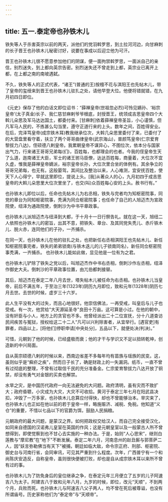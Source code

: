 ```yaml
---
---
---
```

title: 五一.泰定帝也孙铁木儿
---



铁失等人于杀害英宗以前的两天，派他们的党羽斡罗思，到土拉河河边，向甘麻刺的长子晋王也孙铁木儿秘密讨好，说要在事成以后迎立他为可汗。

晋王也孙铁木儿很不愿意参加他们的阴谋，便一面拘禁斡罗思，一面派自己的亲信，别烈迷失，到上都向英宗告密。别烈迷失还不曾走到上都，英宗业已离开上都，在上都之南的南坡遇弑。

不久，铁失等人的正式代表，“诸王”(普通的王)按檀不花与淇阳王也先帖木儿，带了皇帝的玺绶来到晋王也孙铁木儿驻扎之处，请他早登大位。他便将错就错，在九月初四日即位。

《元史》保存了他的白话文即位诏书：“薛禅皇帝(世祖忽必烈)可怜见嫡孙、‘裕宗皇帝’(太子真金)长子、我仁慈甘麻剌爷爷根底，封授晋王，统领成吉思皇帝四个大斡儿朵思及军马达达国土，都委付来。[甘麻刺]依着薛禅皇帝圣旨，小心谨慎，但凡军马人民的，不拣甚么勾当里，遵守正道行来的上头。数年之间，百姓得安业。在后，完泽笃皇帝(成宗铁木耳)教我继承位次，大斡几朵思里委付了来，已委付了的大营盘里看守着，扶立了两个哥哥曲律皇帝(武宗海山)，普颜笃皇帝(仁宗爱育黎拔力八达)，侄硕德八剌皇帝。我累朝皇帝不谋异心，不图位次，依本分与国家出气力，行来诸王哥哥兄弟每(们)，百姓每，也都理会的也者。今我的侄皇帝生天了么道，迤南诸王大臣，军士的诸王驸马臣僚，达达百姓每，商量着，大位次不宜久虚，惟我是薛禅皇帝嫡派，裕宗皇帝长孙，大位次里合坐的体例有。其余争立的哥哥兄弟每，也无有。这般晏驾，其间比及整治以来，人心难测，宜安抚百姓，使天下人心得宁，早就这里即位，提说上头。[我]从著众人的心，九月初四于成吉思皇帝的大斡儿朵思里大位次里坐了，也交(叫)众百姓每心安的上头。赦书行有。”

也孙铁木儿即位以后，任命也先帖木儿为右丞相，铁失与完者均为知枢密院事，同党的章台为同知枢密院事，秃满为同佥枢密院事；也任命了自己的人旭迈杰为宣政院使，纽泽为通政院使，倒刺沙为中书平章政事。

也孙铁木儿派旭迈杰与纽泽到大都，于十月十一日行祭告礼。就在这一天，旭纽二人依照也孙铁木儿的密旨，出其不意，把铁失、章台、及其同党失秃儿、赤斤铁木儿、脱火赤，连同他们的子孙，一齐捕杀。

在同一天，也孙铁木儿在他的驻扎之处，也把新任右丞相淇阳王也先帖木儿、新任知枢密院事完者，铁失的弟弟锁南(与铁木迭儿的儿子锁南同名)，新任同佥枢密院事秃满，一齐捕杀。 也孙铁木儿能如此做，显见他是一位有为之君。

也孙铁木儿铲除了铁失之党以后，叫旭迈杰作中书右丞相，倒刺沙作左丞相，纽泽作御史大夫。倒刺沙的平章政事位置，由兀伯都刺接替。

其后，旭迈杰在泰定二年八月去世，塔失帖木儿被任命为右丞相。也孙铁木儿当皇帝，前后不满五年，于至治三年(1323年)阴历九月即位，致和元年(1328年)阴历七月去世。去世的时候，虚岁三十六岁。

此人生平没有大的过失，而且心地很好。他崇信佛法，一再受戒，叫皇后与儿子也受戒。有一次，他赏给“大天源延圣寺"良田十万亩。这可算是小过。在他的朝中，没有奸臣与小人，地方上的贪官也不多。他曾经派出二十二位宣抚，分十八道查访民间疾苦与冤狱，授权给这二十二人“凡可以兴利除害者，从宜举行。[遇官吏]有罪者，四品以上，[将他们]停职申请[中央处分]，五品以下，就便处决(判决)。”

可惜，元朝到了他的时候，已经盛极而衰；他的才干与学识又不足以扭转乾坤，创造新的中兴局面。

自从英宗硕德八剌的时候以来，西南边省差不多每年均有苗族与瑶族的民变。这，虽则似乎是“癣疥之疾"，然而日子长了，确是财政上的一失漏洞。纸币，一直不曾有过彻底的整理，不曾有过取信千民的充分准备金。仁宗爱育黎拔力八达开放了铜禁，却没有勇气对金银的买卖也解禁。

水旱之灾，是中国历代政府一向无法避免的大问题。政府清明，虽有灾而不致扩大；政府昏聩，小灾成为大灾，大灾不可收拾。黄河于泰定三年七月在阳武县决扣，冲毁了一万多家，也孙铁木儿总算应付得快，却也不曾能够治本。旱灾来了，也孙铁木儿也正如在他以前的若于皇帝一样，略施赈济、减税、免税。他知道“义仓”的重要，不惜以七品以下的官爵为饵，鼓励人民捐粮。

元朝政府的最大问题，是蒙汉之界。如何把政权交给汉人，而自己完全接受汉化，如同来自德国的汉诺弗儿皇室在英国的作风；这是元朝皇室以及一般蒙古人所不曾想得到，即使觉察到也不甘心去实施的一种办法。于是，始则“人心思宋”，继则白莲教与“摩尼教”在“地下"不断发展。泰定二年六月，河南息州的赵丑厮与郭菩萨二人，因“妖言弥勒佛当有天下"被捕，朝廷如临大敌，命令宗正府、刑部、枢密院、御史台与河南行省，会同审讯，可见其严重到什么程度。次年，广西普宁有一个和尚陈庆安造反，自称皇帝，虽则很快便被打败，却也是自从成宗铁木耳以来所不曾有过的事。

也孙铁木儿为了防免身后的皇位继承之争，在泰定元年三月便立了五岁的儿子阿速吉八为太子。阿建吉八于致和元年八月，九岁的时候，即位，改元“天顺"，不到两个月，兵败而死。也孙铁木儿与阿速吉八父子两人，均不曾在死后被尊谥，也没有所谓庙号。历史家称他们为“泰定帝”与“天顺帝”。